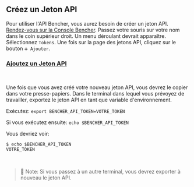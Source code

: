 ## Créez un Jeton API

Pour utiliser l'API Bencher, vous aurez besoin de créer un jeton API.
<a href="/console" target="_blank">Rendez-vous sur la Console Bencher</a>.
Passez votre souris sur votre nom dans le coin supérieur droit.
Un menu déroulant devrait apparaître. Sélectionnez `Tokens`.
Une fois sur la page des jetons API, cliquez sur le bouton `➕ Ajouter`.

### <a id="add-an-api-token" href="/auth/signup" target="_blank">Ajoutez un Jeton API</a>
<br />

Une fois que vous avez créé votre nouveau jeton API, vous devrez le copier dans votre presse-papiers.
Dans le terminal dans lequel vous prévoyez de travailler, exportez le jeton API en tant que variable d'environnement.

Exécutez: `export BENCHER_API_TOKEN=VOTRE_TOKEN`

Si vous exécutez ensuite: `echo $BENCHER_API_TOKEN`

Vous devriez voir:

```
$ echo $BENCHER_API_TOKEN
VOTRE_TOKEN
```

<br />

> 🐰 Note: Si vous passez à un autre terminal, vous devrez exporter à nouveau le jeton API.
